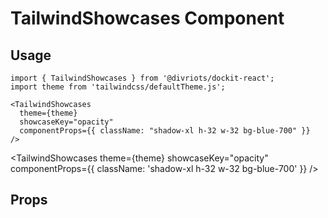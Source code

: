 
# TailwindShowcases Component

<Description of={TailwindShowcases} />

## Usage

```
import { TailwindShowcases } from '@divriots/dockit-react';
import theme from 'tailwindcss/defaultTheme.js';

<TailwindShowcases
  theme={theme}
  showcaseKey="opacity"
  componentProps={{ className: "shadow-xl h-32 w-32 bg-blue-700" }}
/>
```

<TailwindShowcases
  theme={theme}
  showcaseKey="opacity"
  componentProps={{ className: 'shadow-xl h-32 w-32 bg-blue-700' }}
/>

## Props

<Props of={TailwindShowcases} />
